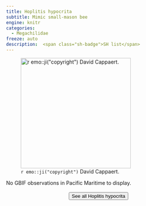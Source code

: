 ```yaml
---
title: Hoplitis hypocrita
subtitle: Mimic small-mason bee
engine: knitr
categories:
  - Megachilidae
freeze: auto
description:  <span class="sh-badge">SH list</span>
---
```

![`r emo::ji("copyright")` David Cappaert.](https://inaturalist-open-data.s3.amazonaws.com/photos/108521775/large.jpg){height=300}



No GBIF observations in Pacific Maritime to display.
<br><br>
<center>


<a href="https://www.zoology.ubc.ca/entomology/main/Hymenoptera/Megachilidae/Hoplitis%20hypocrita.php"><button type="button" class="btn btn-secondary">See all Hoplitis hypocrita <i class="fa-solid fa-arrow-up-right-from-square"></i> </button></a>
</center>
